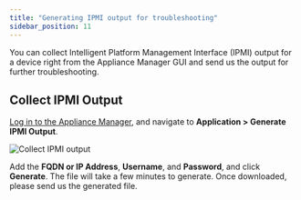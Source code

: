 ```yaml
---
title: "Generating IPMI output for troubleshooting"
sidebar_position: 11
---
```


You can collect Intelligent Platform Management Interface (IPMI) output for a device right from the Appliance Manager GUI and send us the output for further troubleshooting.

## Collect IPMI Output

[Log in to the Appliance Manager](device42-appliance-manager-login.mdx), and navigate to **Application > Generate IPMI Output**.

![Collect IPMI output](/assets/images/generating-ipmi-output-for-troubleshooting/generate-ipmi-output.png)

Add the **FQDN or IP Address**, **Username**, and **Password**, and click **Generate**. The file will take a few minutes to generate. Once downloaded, please send us the generated file.

